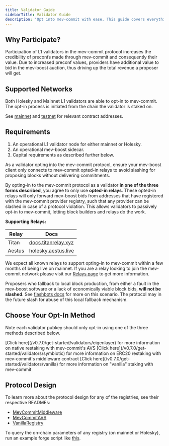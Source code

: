 ```yaml
---
title: Validator Guide
sidebarTitle: Validator Guide
description: 'Opt into mev-commit with ease. This guide covers everything you need to passively opt-in to mev-commit as an L1 validator.'
---
```


## Why Participate?

Participation of L1 validators in the mev-commit protocol increases the credibility of preconfs made through mev-commit and consequently their value. Due to increased preconf values, providers have additional value to bid in the mev-boost auction, thus driving up the total revenue a proposer will get.

## Supported Networks

Both Holesky and Mainnet L1 validators are able to opt-in to mev-commit. The opt-in process is initiated from the chain the validator is staked on.

See [mainnet](/v0.7.0/developers/mainnet#l1-validator-registries) and [testnet](/v0.7.0/developers/testnet#validator-registry-contract-addresses-holesky) for relevant contract addresses.

## Requirements

1. An operational L1 validator node for either mainnet or Holesky.
2. An operational mev-boost sidecar.
3. Capital requirements as described further below.

<Warning>
As a validator opting into the mev-commit protocol, ensure your mev-boost client only connects to mev-commit opted-in relays to avoid slashing for proposing blocks without delivering commitments.
</Warning>

By opting-in to the mev-commit protocol as a validator **in one of the three forms described**, you agree to only use **opted-in relays**. These opted-in relays will only forward mev-boost bids from addresses that have registered with the mev-commit provider registry, such that any provider can be slashed in case of a protocol violation. This allows validators to passively opt-in to mev-commit, letting block builders and relays do the work.

**Supporting Relays:**  

| Relay | Docs |
|-------|------|
| Titan | [docs.titanrelay.xyz](https://docs.titanrelay.xyz/) |
| Aestus| [holesky.aestus.live](https://holesky.aestus.live/) |

We expect all known relays to support opting-in to mev-commit within a few months of being live on mainnet. If you are a relay looking to join the mev-commit network please visit our [Relays page](/v0.7.0/get-started/relays) to get more information.

Proposers who fallback to local block production, from either a fault in the mev-boost software or a lack of economically viable block bids, **will not be slashed**. See [flashbots docs](https://docs.flashbots.net/flashbots-mev-boost/architecture-overview/risks#liveness-and-local-fallback) for more on this scenario. The protocol may in the future slash for abuse of this local fallback mechanism.

## Choose Your Opt-In Method

Note each validator pubkey should only opt-in using one of the three methods described below.

<CardGroup cols={3}>
  <Card title="Eigenlayer Restaking" icon="coins">
    [Click here](/v0.7.0/get-started/validators/eigenlayer) for more information on native restaking with mev-commit's AVS
  </Card>
  <Card title="Symbiotic Restaking" icon="coins">
    [Click here](/v0.7.0/get-started/validators/symbiotic) for more information on ERC20 restaking with mev-commit's middleware contract
  </Card>
  <Card title="Simple Staking" icon="layer-group">
    [Click here](/v0.7.0/get-started/validators/vanilla) for more information on "vanilla" staking with mev-commit
  </Card>
</CardGroup>

## Protocol Design

To learn more about the protocol design for any of the registries, see their respective READMEs:

* [MevCommitMiddleware](https://github.com/primev/mev-commit/tree/main/contracts/contracts/validator-registry/middleware#readme)
* [MevCommitAVS](https://github.com/primev/mev-commit/blob/main/contracts/contracts/validator-registry/avs/README.md)
* [VanillaRegistry](https://github.com/primev/mev-commit/tree/main/contracts/contracts/validator-registry#vanilla-registry---simple-staking-solution)

To query the on-chain parameters of any registry (on mainnet or Holesky), run an example forge script like [this](https://github.com/primev/mev-commit/blob/main/contracts/scripts/validator-registry/GetParams.s.sol).
